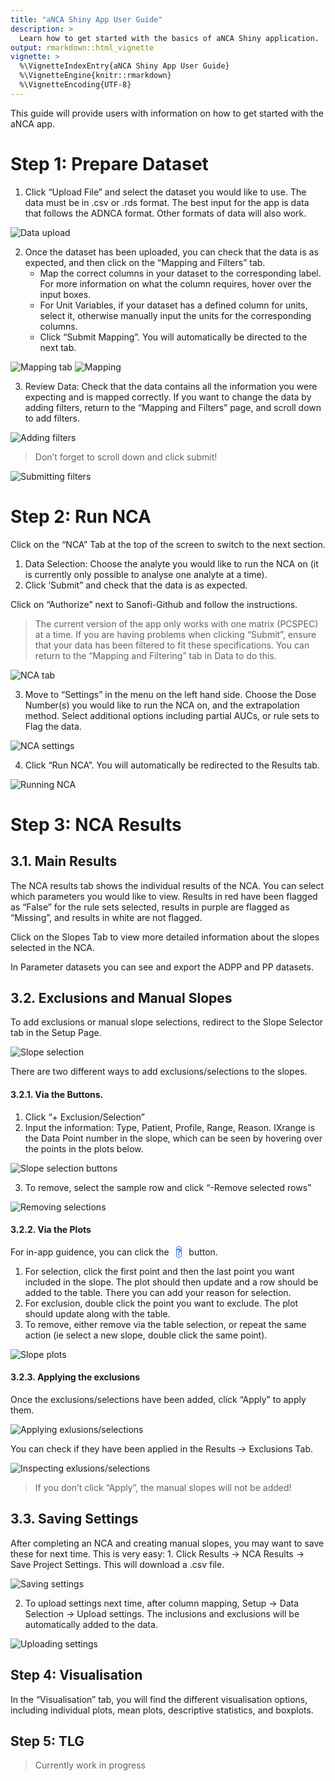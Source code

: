```yaml
---
title: "aNCA Shiny App User Guide"
description: >
  Learn how to get started with the basics of aNCA Shiny application.
output: rmarkdown::html_vignette
vignette: >
  %\VignetteIndexEntry{aNCA Shiny App User Guide}
  %\VignetteEngine{knitr::rmarkdown}
  %\VignetteEncoding{UTF-8}
---
```


This guide will provide users with information on how to get started with the aNCA app.

# Step 1: Prepare Dataset
1. Click “Upload File” and select the dataset you would like to use. The data must be in .csv or .rds format. The best input for the app is data that follows the ADNCA format. Other formats of data will also work.

<img src = "images/get_started/01.png" alt = "Data upload">

2. Once the dataset has been uploaded, you can check that the data is as expected, and then click on the “Mapping and Filters” tab. 
   - Map the correct columns in your dataset to the corresponding label. For more information on what the column requires, hover over the input boxes.
   - For Unit Variables, if your dataset has a defined column for units, select it, otherwise manually input the units for the corresponding columns.
   - Click “Submit Mapping”. You will automatically be directed to the next tab.

<img src = "images/get_started/02.png" alt = "Mapping tab">
<img src = "images/get_started/03.png" alt = "Mapping">

3. Review Data: Check that the data contains all the information you were expecting and is mapped correctly. If you want to change the data by adding filters, return to the “Mapping and Filters” page, and scroll down to add filters.

<img src = "images/get_started/04.png" alt = "Adding filters">

<blockquote class = "important">
Don’t forget to scroll down and click submit!
</blockquote>

<img src = "images/get_started/05.png" alt = "Submitting filters">

# Step 2: Run NCA
Click on the “NCA” Tab at the top of the screen to switch to the next section.

1. Data Selection: Choose the analyte you would like to run the NCA on (it is currently only possible to analyse one analyte at a time).
2. Click ‘Submit” and check that the data is as expected.

Click on "Authorize" next to Sanofi-Github and follow the instructions.

<blockquote class="note">
The current version of the app only works with one matrix (PCSPEC) at a time. If you are having problems when clicking “Submit”, ensure that your data has been filtered to fit these specifications. You can return to the “Mapping and Filtering” tab in Data to do this.
</blockquote>

<img src = "images/get_started/06.png" alt = "NCA tab">

3. Move to “Settings” in the menu on the left hand side. Choose the Dose Number(s) you would like to run the NCA on, and the extrapolation method. Select additional options including partial AUCs, or rule sets to Flag the data.

<img src = "images/get_started/07.png" alt = "NCA settings">

4. Click “Run NCA”. You will automatically be redirected to the Results tab.

<img src = "images/get_started/08.png" alt = "Running NCA">

# Step 3: NCA Results
## 3.1. Main Results
The NCA results tab shows the individual results of the NCA. You can select which parameters you would like to view. Results in red have been flagged as “False”  for the rule sets selected, results in purple are flagged as “Missing”, and results in white are not flagged.

Click on the Slopes Tab to view more detailed information about the slopes selected in the NCA.

In Parameter datasets you can see and export the ADPP and PP datasets.

## 3.2. Exclusions and Manual Slopes
To add exclusions or manual slope selections, redirect to the Slope Selector tab in the Setup Page.
 
<img src = "images/get_started/09.png" alt = "Slope selection">

There are two different ways to add exclusions/selections to the slopes.

#### 3.2.1. Via the Buttons.
1. Click “+ Exclusion/Selection”
2. Input the information: Type, Patient, Profile, Range, Reason. IXrange is the Data Point number in the slope, which can be seen by hovering over the points in the plots below.

<img src = "images/get_started/10.png" alt = "Slope selection buttons">

3. To remove, select the sample row and click “-Remove selected rows”

<img src = "images/get_started/11.png" alt = "Removing selections">

#### 3.2.2. Via the Plots
For in-app guidence, you can click the <span style="border:thin solid #1f6feb;border-radius:1em;font-weight:bold;color:#1f6feb;margin:.1em .5em .1em .5em;">?</span> button.

1. For selection, click the first point and then the last point you want included in the slope. The plot should then update and a row should be added to the table. There you can add your reason for selection.
2. For exclusion, double click the point you want to exclude. The plot should update along with the table.
3. To remove, either remove via the table selection, or repeat the same action (ie select a new slope, double click the same point).

<img src = "images/get_started/12.png" alt = "Slope plots">

#### 3.2.3. Applying the exclusions
Once the exclusions/selections have been added, click “Apply” to apply them.

<img src = "images/get_started/13.png" alt = "Applying exlusions/selections">

You can check if they have been applied in the Results -> Exclusions Tab.

<img src = "images/get_started/14.png" alt = "Inspecting exlusions/selections">

<blockquote class="important">
If you don’t click “Apply”, the manual slopes will not be added!
</blockquote>

## 3.3. Saving Settings
After completing an NCA and creating manual slopes, you may want to save these for next time. This is very easy:
1. Click Results -> NCA Results -> Save Project Settings. This will download a .csv file.

<img src = "images/get_started/15.png" alt = "Saving settings">

2. To upload settings next time, after column mapping, Setup -> Data Selection -> Upload settings. The inclusions and exclusions will be automatically added to the data.

<img src = "images/get_started/16.png" alt = "Uploading settings">

## Step 4: Visualisation
In the “Visualisation” tab, you will find the different visualisation options, including individual plots, mean plots, descriptive statistics, and boxplots.

## Step 5: TLG
<blockquote class="warning">
Currently work in progress
</blockquote>

